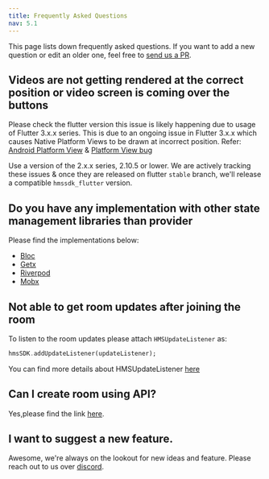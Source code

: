 ```yaml
---
title: Frequently Asked Questions
nav: 5.1
---
```


This page lists down frequently asked questions. If you want to add a new question or edit an older one, feel free to
[send us a PR](https://github.com/100mslive/100ms-docs/blob/main/docs/flutter/v2/debugging/faq.mdx).

## Videos are not getting rendered at the correct position or video screen is coming over the buttons
Please check the flutter version this issue is likely happening due to usage of Flutter 3.x.x series.
This is due to an ongoing issue in Flutter 3.x.x which causes Native Platform Views to be drawn at incorrect position.
Refer: [Android Platform View](https://github.com/flutter/flutter/issues/107313) & [Platform View bug](https://github.com/flutter/flutter/issues/103630)

Use a version of the 2.x.x series, 2.10.5 or lower. We are actively tracking these issues & once they are released on flutter `stable` branch, we'll release a compatible `hmssdk_flutter` version.
## Do you have any implementation with other state management libraries than provider
Please find the implementations below:
* [Bloc](https://github.com/100mslive/100ms-flutter/tree/main/demo_app_with_100ms_and_bloc)
* [Getx](https://github.com/100mslive/100ms-flutter/tree/main/demo_with_getx_and_100ms)
* [Riverpod](https://github.com/100mslive/100ms-flutter/tree/main/example_riverpod)
* [Mobx](https://github.com/100mslive/100ms-flutter/tree/main/mobx-example-app)

## Not able to get room updates after joining the room
To listen to the room updates please attach `HMSUpdateListener` as:
```dart
hmsSDK.addUpdateListener(updateListener);
```
You can find more details about HMSUpdateListener [here](../features/update-listeners)

## Can I create room using API?
Yes,please find the link [here](/server-side/v2/features/room).

## I want to suggest a new feature.
Awesome, we're always on the lookout for new ideas and feature. Please reach out to us over [discord](https://100ms.live/discord).
